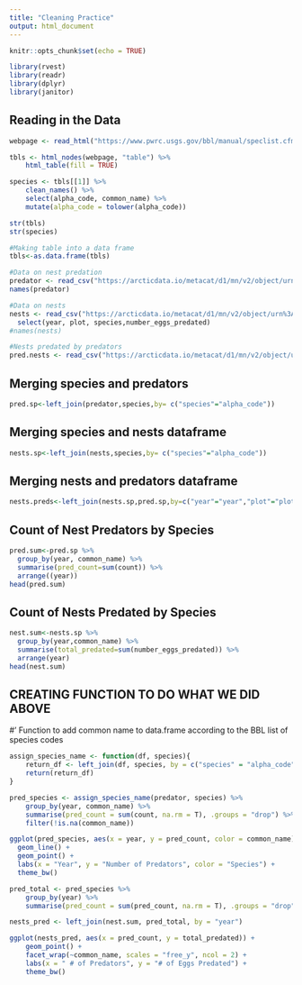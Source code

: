 ```yaml
---
title: "Cleaning Practice"
output: html_document
---
```


```r
knitr::opts_chunk$set(echo = TRUE)
```

```r
library(rvest)
library(readr)
library(dplyr)
library(janitor)
```

## Reading in the Data
```r
webpage <- read_html("https://www.pwrc.usgs.gov/bbl/manual/speclist.cfm")

tbls <- html_nodes(webpage, "table") %>% 
    html_table(fill = TRUE)

species <- tbls[[1]] %>% 
    clean_names() %>% 
    select(alpha_code, common_name) %>% 
    mutate(alpha_code = tolower(alpha_code))

str(tbls)
str(species)

#Making table into a data frame
tbls<-as.data.frame(tbls)

#Data on nest predation
predator <- read_csv("https://arcticdata.io/metacat/d1/mn/v2/object/urn%3Auuid%3A9ffec04c-7e2d-41dd-9e88-b6c2e8c4375e")
names(predator)

#Data on nests
nests <- read_csv("https://arcticdata.io/metacat/d1/mn/v2/object/urn%3Auuid%3A982bd2fc-4edf-4da7-96ef-0d11b853102d")%>%
  select(year, plot, species,number_eggs_predated)
#names(nests)

#Nests predated by predators
pred.nests <- read_csv("https://arcticdata.io/metacat/d1/mn/v2/object/urn%3Auuid%3A861d908a-7476-4d80-9b98-1b5970ad564f")
```

## Merging species and predators
```r
pred.sp<-left_join(predator,species,by= c("species"="alpha_code"))
```

## Merging species and nests dataframe

```r
nests.sp<-left_join(nests,species,by= c("species"="alpha_code"))
```

## Merging nests and predators dataframe
```r
nests.preds<-left_join(nests.sp,pred.sp,by=c("year"="year","plot"="plot"))

```


## Count of Nest Predators by Species
```r
pred.sum<-pred.sp %>%
  group_by(year, common_name) %>%
  summarise(pred_count=sum(count)) %>%
  arrange((year))
head(pred.sum)
```

## Count of Nests Predated by Species
```r
nest.sum<-nests.sp %>%
  group_by(year,common_name) %>%
  summarise(total_predated=sum(number_eggs_predated)) %>%
  arrange(year)
head(nest.sum)
```


## CREATING FUNCTION TO DO WHAT WE DID ABOVE
#' Function to add common name to data.frame according to the BBL list of species codes
```r
assign_species_name <- function(df, species){
    return_df <- left_join(df, species, by = c("species" = "alpha_code"))
    return(return_df)
}

```

```r
pred_species <- assign_species_name(predator, species) %>% 
    group_by(year, common_name) %>% 
    summarise(pred_count = sum(count, na.rm = T), .groups = "drop") %>% 
    filter(!is.na(common_name))
```

```r
ggplot(pred_species, aes(x = year, y = pred_count, color = common_name)) +
  geom_line() +
  geom_point() +
  labs(x = "Year", y = "Number of Predators", color = "Species") +
  theme_bw()
```


```r
pred_total <- pred_species %>% 
    group_by(year) %>% 
    summarise(pred_count = sum(pred_count, na.rm = T), .groups = "drop")

nests_pred <- left_join(nest.sum, pred_total, by = "year")

ggplot(nests_pred, aes(x = pred_count, y = total_predated)) +
    geom_point() +
    facet_wrap(~common_name, scales = "free_y", ncol = 2) +
    labs(x = " # of Predators", y = "# of Eggs Predated") +
    theme_bw()

```

